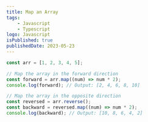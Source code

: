 ```yaml
---
title: Map an Array
tags:
    - Javascript
    - Typescript
logo: Javascript
isPublished: true
publishedDate: 2023-05-23
---
```


```js [1, 2, 3]{:js}
const arr = [1, 2, 3, 4, 5];

// Map the array in the forward direction
const forward = arr.map((num) => num * 2);
console.log(forward); // Output: [2, 4, 6, 8, 10]

// Map the array in the opposite direction
const reversed = arr.reverse();
const backward = reversed.map((num) => num * 2);
console.log(backward); // Output: [10, 8, 6, 4, 2]
```
